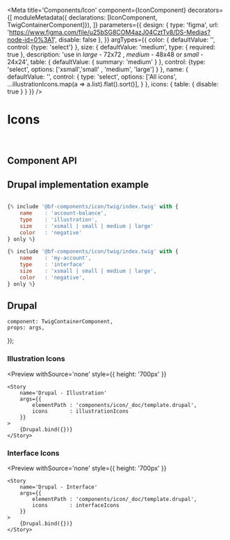 


<Meta
    title='Components/Icon'
    component={IconComponent}
    decorators={[
        moduleMetadata({ declarations: [IconComponent, TwigContainerComponent]}),
    ]}
    parameters={{
        design: {
            type: 'figma',
            url: 'https://www.figma.com/file/u25bSG8COM4azJ04CztTv8/DS-Medias?node-id=0%3A1',
            disable: false
        },
    }}
    argTypes={{
        color: {
            defaultValue: '',
            control: {type: 'select'}
        },
        size: {
            defaultValue: 'medium',
            type: { required: true },
            description: 'use in  *large* - 72x72 , *medium* - 48x48 or *small* - 24x24',
            table: { defaultValue: { summary: 'medium' } },
            control: {type: 'select',
            options: ['xsmall','small' , 'medium', 'large']
            }
        },
        name: {
            defaultValue: '',
            control: {
                type: 'select',
                options: ['All icons', ...illustrationIcons.map(a => a.list).flat().sort()],
            }
        },
        icons: {
            table: { disable: true }
        }
    }}
/>


# Icons

<br/>



## Component API

<Props of={IconComponent} />

## Drupal implementation example

``` jsx

{% include '@bf-components/icon/twig/index.twig' with {
    name    : 'account-balance',
    type    : 'illustration',
    size    : 'xsmall | small | medium | large'
    color   : 'negative'
} only %}

{% include '@bf-components/icon/twig/index.twig' with {
    name    : 'my-account',
    type    : 'interface'
    size    : 'xsmall | small | medium | large',
    color   : 'negative',
} only %}

```


## Drupal

    component: TwigContainerComponent,
    props: args,
});

### Illustration Icons
<Preview
    withSource='none'
    style={{ height: '700px' }}
>
    <Story
        name='Drupal - Illustration'
        args={{
            elementPath : 'components/icon/_doc/template.drupal',
            icons       : illustrationIcons
        }}
    >
        {Drupal.bind({})}
    </Story>
</Preview>

### Interface Icons
<Preview
    withSource='none'
    style={{ height: '700px' }}
>
    <Story
        name='Drupal - Interface'
        args={{
            elementPath : 'components/icon/_doc/template.drupal',
            icons       : interfaceIcons
        }}
    >
        {Drupal.bind({})}
    </Story>
</Preview>
